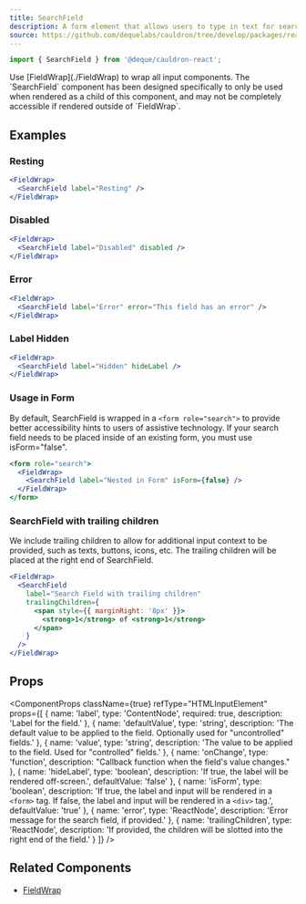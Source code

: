 ```yaml
---
title: SearchField
description: A form element that allows users to type in text for searching.
source: https://github.com/dequelabs/cauldron/tree/develop/packages/react/src/components/SearchField/index.tsx
---
```



```js
import { SearchField } from '@deque/cauldron-react';
```

<Note>
  Use [FieldWrap](./FieldWrap) to wrap all input components. The `SearchField`
  component has been designed specifically to only be used when rendered as a
  child of this component, and may not be completely accessible if rendered
  outside of `FieldWrap`.
</Note>

## Examples

### Resting

```jsx example
<FieldWrap>
  <SearchField label="Resting" />
</FieldWrap>
```

### Disabled

```jsx example
<FieldWrap>
  <SearchField label="Disabled" disabled />
</FieldWrap>
```

### Error

```jsx example
<FieldWrap>
  <SearchField label="Error" error="This field has an error" />
</FieldWrap>
```

### Label Hidden

```jsx example
<FieldWrap>
  <SearchField label="Hidden" hideLabel />
</FieldWrap>
```

### Usage in Form

By default, SearchField is wrapped in a `<form role="search">` to provide better accessibility hints to users of assistive technology. If your search field needs to be placed inside of an existing form, you must use isForm="false".

```jsx example
<form role="search">
  <FieldWrap>
    <SearchField label="Nested in Form" isForm={false} />
  </FieldWrap>
</form>
```

### SearchField with trailing children

We include trailing children to allow for additional input context to be provided, such as texts, buttons, icons, etc. The trailing children will be placed at the right end of SearchField.

```jsx example
<FieldWrap>
  <SearchField
    label="Search Field with trailing children"
    trailingChildren={
      <span style={{ marginRight: '8px' }}>
        <strong>1</strong> of <strong>1</strong>
      </span>
    }
  />
</FieldWrap>
```

## Props

<ComponentProps
  className={true}
  refType="HTMLInputElement"
  props={[
    {
      name: 'label',
      type: 'ContentNode',
      required: true,
      description: 'Label for the field.'
    },
    {
      name: 'defaultValue',
      type: 'string',
      description:
        'The default value to be applied to the field. Optionally used for "uncontrolled" fields.'
    },
    {
      name: 'value',
      type: 'string',
      description:
        'The value to be applied to the field. Used for "controlled" fields.'
    },
    {
      name: 'onChange',
      type: 'function',
      description: "Callback function when the field's value changes."
    },
    {
      name: 'hideLabel',
      type: 'boolean',
      description: 'If true, the label will be rendered off-screen.',
      defaultValue: 'false'
    },
    {
      name: 'isForm',
      type: 'boolean',
      description:
        'If true, the label and input will be rendered in a `<form>` tag. If false, the label and input will be rendered in a `<div>` tag.',
      defaultValue: 'true'
    },
    {
      name: 'error',
      type: 'ReactNode',
      description: 'Error message for the search field, if provided.'
    },
    {
      name: 'trailingChildren',
      type: 'ReactNode',
      description:
        'If provided, the children will be slotted into the right end of the field.'
    }
  ]}
/>

## Related Components

- [FieldWrap](./FieldWrap)
